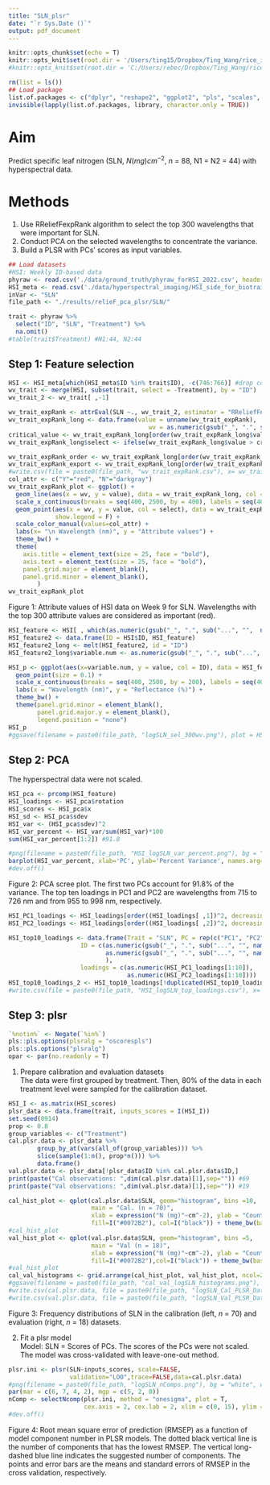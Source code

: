 ```yaml
---
title: "SLN_plsr"
date: "`r Sys.Date ()`"
output: pdf_document
---
```


```r
knitr::opts_chunk$set(echo = T)
knitr::opts_knit$set(root.dir = '/Users/ting15/Dropbox/Ting_Wang/rice_imaging_ms')
#knitr::opts_knit$set(root.dir = 'C:/Users/rebec/Dropbox/Ting_Wang/rice_imaging_ms')
```

```r
rm(list = ls())
## Load package 
list.of.packages <- c("dplyr", "reshape2", "ggplot2", "pls", "scales", "kableExtra", "ggpubr", "gridExtra", "CORElearn", "spectratrait")
invisible(lapply(list.of.packages, library, character.only = TRUE))
```
# Aim  

Predict specific leaf nitrogen (SLN, $N (mg) cm^{-2}$, *n* = 88, N1 = N2 = 44) with hyperspectral data.  

# Methods  

1. Use RReliefFexpRank algorithm to select the top 300 wavelengths that were important for SLN.  
2. Conduct PCA on the selected wavelengths to concentrate the variance.  
3. Build a PLSR with PCs' scores as input variables.  

```r
## Load datasets  
#HSI: Weekly ID-based data
phyraw <- read.csv('./data/ground_truth/phyraw_forHSI_2022.csv', header = T, sep = ',', dec = '.')
HSI_meta <- read.csv('./data/hyperspectral_imaging/HSI_side_for_biotraits_mod_W9.csv', header = T, sep = ',', dec = '.')
inVar <- "SLN"
file_path <- "./results/relieF_pca_plsr/SLN/"

```

```r
trait <- phyraw %>%
  select("ID", "SLN", "Treatment") %>%
  na.omit() 
#table(trait$Treatment) #N1:44, N2:44
```

## Step 1: Feature selection    

```r
HSI <- HSI_meta[which(HSI_meta$ID %in% trait$ID), -c(746:766)] #drop columns with wv > 2500 and meta data 
wv_trait <- merge(HSI, subset(trait, select = -Treatment), by = "ID")
wv_trait_2 <- wv_trait[ ,-1]

wv_trait_expRank <- attrEval(SLN ~., wv_trait_2, estimator = "RReliefFexpRank", ReliefIterations = nrow(trait)*50) 
wv_trait_expRank_long <- data.frame(value = unname(wv_trait_expRank), 
                                       wv = as.numeric(gsub("_", ".", sub("...", "",  names(wv_trait_expRank)))))
critical_value <- wv_trait_expRank_long[order(wv_trait_expRank_long$value, decreasing = T)[300], 1]
wv_trait_expRank_long$select <- ifelse(wv_trait_expRank_long$value > critical_value, "Y", "N")

wv_trait_expRank_order <- wv_trait_expRank_long[order(wv_trait_expRank_long$value, decreasing = T)[1:300], ] 
wv_trait_expRank_export <- wv_trait_expRank_long[order(wv_trait_expRank_long$value, decreasing = T), ] 
#write.csv(file = paste0(file_path, "wv_trait_expRank.csv"), x= wv_trait_expRank_export, row.names = F)
col_attr <- c("Y"="red", "N"="darkgray")
wv_trait_expRank_plot <- ggplot() +
  geom_line(aes(x = wv, y = value), data = wv_trait_expRank_long, col = "black", size = 0.5) +
  scale_x_continuous(breaks = seq(400, 2500, by = 400), labels = seq(400, 2500, by = 400)) +
  geom_point(aes(x = wv, y = value, col = select), data = wv_trait_expRank_long, size = .7,
             show.legend = F) +
  scale_color_manual(values=col_attr) +
  labs(x= "\n Wavelength (nm)", y = "Attribute values") +                     
  theme_bw() +
  theme(
    axis.title = element_text(size = 25, face = "bold"),
    axis.text = element_text(size = 25, face = "bold"),
    panel.grid.major = element_blank(),
    panel.grid.minor = element_blank(),
        )
wv_trait_expRank_plot
```
Figure 1: Attribute values of HSI data on Week 9 for SLN. Wavelengths with the top 300 attribute values are considered as important (red).   
```r
HSI_feature <- HSI[ , which(as.numeric(gsub("_", ".", sub("...", "",  names(HSI)))) %in% wv_trait_expRank_order$wv)]
HSI_feature2 <- data.frame(ID = HSI$ID, HSI_feature)
HSI_feature2_long <- melt(HSI_feature2, id = "ID")
HSI_feature2_long$variable.num <- as.numeric(gsub("_", ".", sub("...", "", HSI_feature2_long$variable)))
```

```r
HSI_p <- ggplot(aes(x=variable.num, y = value, col = ID), data = HSI_feature2_long) +  
  geom_point(size = 0.1) + 
  scale_x_continuous(breaks = seq(400, 2500, by = 200), labels = seq(400, 2500, by = 200)) +
  labs(x = "Wavelength (nm)", y = "Reflectance (%)") + 
  theme_bw() +
  theme(panel.grid.minor = element_blank(),
        panel.grid.major.y = element_blank(),
        legend.position = "none")
HSI_p
#ggsave(filename = paste0(file_path, "logSLN_sel_300wv.png"), plot = HSI_p, device="png", width = 30, height = 12, units = "cm", dpi = 300)
```

## Step 2: PCA  
The hyperspectral data were not scaled.  

```r
HSI_pca <- prcomp(HSI_feature)
HSI_loadings <- HSI_pca$rotation
HSI_scores <- HSI_pca$x
HSI_sd <- HSI_pca$sdev
HSI_var <- (HSI_pca$sdev)^2
HSI_var_percent <- HSI_var/sum(HSI_var)*100
sum(HSI_var_percent[1:2]) #91.8
```

```r
#png(filename = paste0(file_path, "HSI_logSLN_var_percent.png"), bg = "white", width = 10, height = 10, units = "in", res = 300)
barplot(HSI_var_percent, xlab='PC', ylab='Percent Variance', names.arg=1:length(HSI_var_percent), las=1, ylim=c(0, max(HSI_var_percent)), col='gray')
#dev.off()
```
Figure 2: PCA scree plot. The first two PCs account for 91.8% of the variance. The top ten loadings in PC1 and PC2 are wavelengths from 715 to 726 nm and from 955 to 998 nm, respectively. 
```r
HSI_PC1_loadings <- HSI_loadings[order((HSI_loadings[ ,1])^2, decreasing = T), 1]
HSI_PC2_loadings <- HSI_loadings[order((HSI_loadings[ ,2])^2, decreasing = T), 2]

HSI_top10_loadings <- data.frame(Trait = "SLN", PC = rep(c("PC1", "PC2"), each = 10), 
                    ID = c(as.numeric(gsub("_", ".", sub("...", "", names(HSI_PC1_loadings[1:10])))), 
                           as.numeric(gsub("_", ".", sub("...", "", names(HSI_PC2_loadings[1:10]))))
                           ),
                    loadings = c(as.numeric(HSI_PC1_loadings[1:10]),                   
                                 as.numeric(HSI_PC2_loadings[1:10])))
HSI_top10_loadings_2 <- HSI_top10_loadings[!duplicated(HSI_top10_loadings[ ,c('ID')]), ]
#write.csv(file = paste0(file_path, "HSI_logSLN_top_loadings.csv"), x= HSI_top10_loadings_2, row.names = F)
```
\newpage  

## Step 3: plsr  

```r
`%notin%` <- Negate(`%in%`)
pls::pls.options(plsralg = "oscorespls")
pls::pls.options("plsralg")
opar <- par(no.readonly = T)
```
1. Prepare calibration and evaluation datasets  
The data were first grouped by treatment. Then, 80% of the data in each treatment level were sampled for the calibration dataset.
```r
HSI_I <- as.matrix(HSI_scores)
plsr_data <- data.frame(trait, inputs_scores = I(HSI_I))
set.seed(8914)
prop <- 0.8
group_variables <- c("Treatment")
cal.plsr.data <- plsr_data %>% 
        group_by_at(vars(all_of(group_variables))) %>%
        slice(sample(1:n(), prop*n())) %>% 
        data.frame()
val.plsr.data <- plsr_data[!plsr_data$ID %in% cal.plsr.data$ID,]
print(paste("Cal observations: ",dim(cal.plsr.data)[1],sep="")) #69
print(paste("Val observations: ",dim(val.plsr.data)[1],sep="")) #19

cal_hist_plot <- qplot(cal.plsr.data$SLN, geom="histogram", bins =10,
                       main = "Cal. (n = 70)",
                       xlab = expression("N (mg)"~cm^-2), ylab = "Count", 
                       fill=I("#0072B2"), col=I("black")) + theme_bw(base_size = 18)
#cal_hist_plot 
val_hist_plot <- qplot(val.plsr.data$SLN, geom="histogram", bins =5,
                       main = "Val (n = 18)",
                       xlab = expression("N (mg)"~cm^-2), ylab = "Count", 
                       fill=I("#0072B2"),col=I("black")) + theme_bw(base_size = 18)
#val_hist_plot
cal_val_histograms <- grid.arrange(cal_hist_plot, val_hist_plot, ncol=2)
#ggsave(filename = paste0(file_path, "cal_val_logSLN_histograms.png"), plot = cal_val_histograms, device="png", width = 30, height = 12, units = "cm", dpi = 300)
#write.csv(cal.plsr.data, file = paste0(file_path, "logSLN_Cal_PLSR_Dataset.csv"), row.names=FALSE)
#write.csv(val.plsr.data, file = paste0(file_path, "logSLN_Val_PLSR_Dataset.csv"), row.names=FALSE)

```
Figure 3: Frequency distributions of SLN in the calibration (left, *n* = 70) and evaluation (right, *n* = 18) datasets. 
  
2. Fit a plsr model    
Model: SLN = Scores of PCs. The scores of the PCs were not scaled. 
The model was cross-validated with leave-one-out method.  
```r
plsr.ini <- plsr(SLN~inputs_scores, scale=FALSE,
                 validation="LOO",trace=FALSE,data=cal.plsr.data)
#png(filename = paste0(file_path, "logSLN_nComps.png"), bg = "white", width = 10, height = 10, units = "in", res = 300)
par(mar = c(6, 7, 4, 2), mgp = c(5, 2, 0))
nComp <- selectNcomp(plsr.ini, method = "onesigma", plot = T, 
                     cex.axis = 2, cex.lab = 2, xlim = c(0, 15), ylim = c(0.015, 0.025), font.lab = 2, font = 2)
#dev.off()
```
Figure 4: Root mean square error of prediction (RMSEP) as a function of model component number in PLSR models. The dotted black vertical line is the number of components that has the lowest RMSEP. The vertical long-dashed blue line indicates the suggested number of components. The points and error bars are the means and standard errors of RMSEP in the cross validation, respectively.  